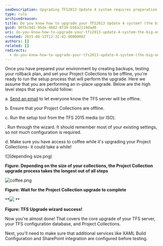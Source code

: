```yaml
---
seoDescription: Upgrading TFS2013 Update 4 system requires preparation and a step-by-step process, including notifying users of downtime, ensuring project collections are offline, running the setup tool, and configuring additional services.
type: rule
archivedreason:
title: Do you know how to upgrade your TFS2013 Update 4 system? (the big one)
guid: 90fbc9d1-95de-4882-8f39-b56a2119dad0
uri: do-you-know-how-to-upgrade-your-tfs2013-update-4-system-the-big-one
created: 2015-08-13T12:32:42.0000000Z
authors: []
related: []
redirects:
  - do-you-know-how-to-upgrade-your-tfs2013-update-4-system-(the-big-one)
---
```


Once you have prepared your environment by creating backups, testing your rollback plan, and set your Project Collections to be offline, you're ready to run the setup process that will perform the upgrade.
Here we assume that you are performing an in-place upgrade. Below are the high level steps that you should follow:

a. [Send an email](http://www.ssw.com.au/SSW/Standards/Rules/RulesToBetterNetworks.aspx#rebootrestart) to let everyone know the TFS server will be offline.

b. Ensure that your Project Collections are offline.

c. Run the setup tool from the TFS 2015 media (or ISO).

. Run through the wizard. It should remember most of your existing settings, so not much configuration is required.

d. Make sure you have access to coffee while it's upgrading your Project Collections- it could take a while!

![](depending size.png)

**Figure: Depending on the size of your collections, the Project Collection upgrade process takes the longest out of all steps**

![coffee.png](coffee2.png)

**Figure: Wait for the Project Collection upgrade to complete**

**![](success.png)
**

**Figure: TFS Upgrade wizard success!**

Now you're almost done! That covers the core upgrade of your TFS server, your TFS configuration database, and Project Collections.

Next, you'll need to make sure that additional services like XAML Build Configuration and SharePoint integration are configured before testing.